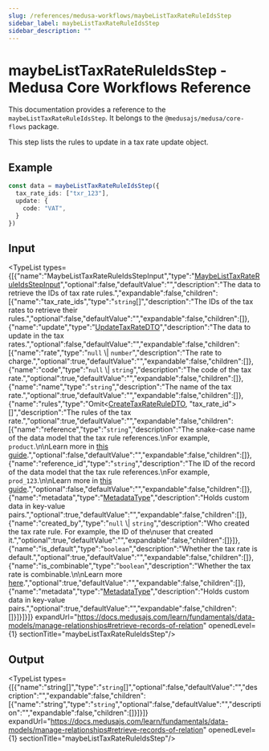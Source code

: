 ```yaml
---
slug: /references/medusa-workflows/maybeListTaxRateRuleIdsStep
sidebar_label: maybeListTaxRateRuleIdsStep
sidebar_description: ""
---
```



# maybeListTaxRateRuleIdsStep - Medusa Core Workflows Reference

This documentation provides a reference to the `maybeListTaxRateRuleIdsStep`. It belongs to the `@medusajs/medusa/core-flows` package.

This step lists the rules to update in a tax rate update object.

## Example

```ts
const data = maybeListTaxRateRuleIdsStep({
  tax_rate_ids: ["txr_123"],
  update: {
    code: "VAT",
  }
})
```

## Input

<TypeList types={[{"name":"MaybeListTaxRateRuleIdsStepInput","type":"[MaybeListTaxRateRuleIdsStepInput](../../../../types/core_flows.MaybeListTaxRateRuleIdsStepInput/page.mdx)","optional":false,"defaultValue":"","description":"The data to retrieve the IDs of tax rate rules.","expandable":false,"children":[{"name":"tax_rate_ids","type":"`string`[]","description":"The IDs of the tax rates to retrieve their rules.","optional":false,"defaultValue":"","expandable":false,"children":[]},{"name":"update","type":"[UpdateTaxRateDTO](../../../../../tax/interfaces/tax.UpdateTaxRateDTO/page.mdx)","description":"The data to update in the tax rates.","optional":false,"defaultValue":"","expandable":false,"children":[{"name":"rate","type":"`null` \\| `number`","description":"The rate to charge.","optional":true,"defaultValue":"","expandable":false,"children":[]},{"name":"code","type":"`null` \\| `string`","description":"The code of the tax rate.","optional":true,"defaultValue":"","expandable":false,"children":[]},{"name":"name","type":"`string`","description":"The name of the tax rate.","optional":true,"defaultValue":"","expandable":false,"children":[]},{"name":"rules","type":"Omit&#60;[CreateTaxRateRuleDTO](../../../../../tax/interfaces/tax.CreateTaxRateRuleDTO/page.mdx), \"tax_rate_id\"&#62;[]","description":"The rules of the tax rate.","optional":true,"defaultValue":"","expandable":false,"children":[{"name":"reference","type":"`string`","description":"The snake-case name of the data model that the tax rule references.\nFor example, `product`.\n\nLearn more in [this guide](https://docs.medusajs.com/resources/commerce-modules/tax/tax-rates-and-rules#override-tax-rates-with-rules).","optional":false,"defaultValue":"","expandable":false,"children":[]},{"name":"reference_id","type":"`string`","description":"The ID of the record of the data model that the tax rule references.\nFor example, `prod_123`.\n\nLearn more in [this guide](https://docs.medusajs.com/resources/commerce-modules/tax/tax-rates-and-rules#override-tax-rates-with-rules).","optional":false,"defaultValue":"","expandable":false,"children":[]},{"name":"metadata","type":"[MetadataType](../../../../../tax/types/tax.MetadataType/page.mdx)","description":"Holds custom data in key-value pairs.","optional":true,"defaultValue":"","expandable":false,"children":[]},{"name":"created_by","type":"`null` \\| `string`","description":"Who created the tax rate rule. For example, the ID of the\nuser that created it.","optional":true,"defaultValue":"","expandable":false,"children":[]}]},{"name":"is_default","type":"`boolean`","description":"Whether the tax rate is default.","optional":true,"defaultValue":"","expandable":false,"children":[]},{"name":"is_combinable","type":"`boolean`","description":"Whether the tax rate is combinable.\n\nLearn more [here](https://docs.medusajs.com/resources/commerce-modules/tax/tax-rates-and-rules#combinable-tax-rates).","optional":true,"defaultValue":"","expandable":false,"children":[]},{"name":"metadata","type":"[MetadataType](../../../../../tax/types/tax.MetadataType/page.mdx)","description":"Holds custom data in key-value pairs.","optional":true,"defaultValue":"","expandable":false,"children":[]}]}]}]} expandUrl="https://docs.medusajs.com/learn/fundamentals/data-models/manage-relationships#retrieve-records-of-relation" openedLevel={1} sectionTitle="maybeListTaxRateRuleIdsStep"/>

## Output

<TypeList types={[{"name":"string[]","type":"`string`[]","optional":false,"defaultValue":"","description":"","expandable":false,"children":[{"name":"string","type":"`string`","optional":false,"defaultValue":"","description":"","expandable":false,"children":[]}]}]} expandUrl="https://docs.medusajs.com/learn/fundamentals/data-models/manage-relationships#retrieve-records-of-relation" openedLevel={1} sectionTitle="maybeListTaxRateRuleIdsStep"/>

